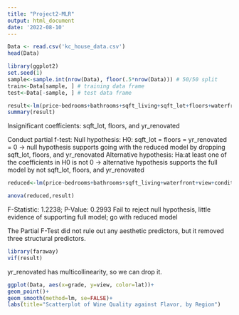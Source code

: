 ---
title: "Project2-MLR"
output: html_document
date: '2022-08-10'
---

```{r}
Data <- read.csv('kc_house_data.csv')
head(Data)
```

```{r}
library(ggplot2)
set.seed(1)
sample<-sample.int(nrow(Data), floor(.5*nrow(Data))) # 50/50 split
train<-Data[sample, ] # training data frame
test<-Data[-sample, ] # test data frame
```


```{r}
result<-lm(price~bedrooms+bathrooms+sqft_living+sqft_lot+floors+waterfront+view+condition+grade+sqft_above+sqft_basement+yr_built+yr_renovated+lat+long, data=train)
summary(result)
```
Insignificant coefficients: sqft_lot, floors, and yr_renovated

Conduct partial f-test:
Null hypothesis: H0: sqft_lot = floors = yr_renovated = 0 -> null hypothesis supports going with the reduced model by dropping sqft_lot, floors, and yr_renovated
Alternative hypothesis: Ha:at least one of the coefficients in H0 is not 0 ->  alternative hypothesis supports the full model by not sqft_lot, floors, and yr_renovated

```{r}
reduced<-lm(price~bedrooms+bathrooms+sqft_living+waterfront+view+condition+grade+sqft_above+sqft_basement+yr_built+lat+long, data=train)

anova(reduced,result)
```
F-Statistic: 1.2238; P-Value: 0.2993
Fail to reject null hypothesis, little evidence of supporting full model; go with reduced model

The Partial F-Test did not rule out any aesthetic predictors, but it removed three structural predictors.  

```{r}
library(faraway)
vif(result)
```
yr_renovated has multicollinearity, so we can drop it.

```{r}
ggplot(Data, aes(x=grade, y=view, color=lat))+
geom_point()+
geom_smooth(method=lm, se=FALSE)+
labs(title="Scatterplot of Wine Quality against Flavor, by Region")
```


